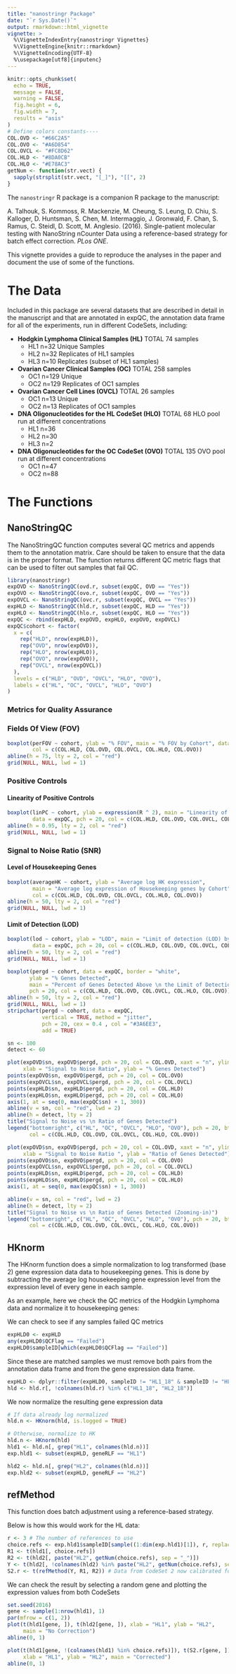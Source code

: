 ```yaml
---
title: "nanostringr Package"
date: "`r Sys.Date()`"
output: rmarkdown::html_vignette
vignette: >
  %\VignetteIndexEntry{nanostringr Vignettes}
  %\VignetteEngine{knitr::rmarkdown}
  %\VignetteEncoding{UTF-8}
  %\usepackage[utf8]{inputenc}
---
```


```r
knitr::opts_chunk$set(
  echo = TRUE,
  message = FALSE,
  warning = FALSE,
  fig.height = 6,
  fig.width = 7,
  results = "asis"
)
# Define colors constants----
COL.OVD <- "#66C2A5"
COL.OVO <- "#A6D854"
COL.OVCL <- "#FC8D62"
COL.HLD <- "#8DA0CB"
COL.HLO <- "#E78AC3"
getNum <- function(str.vect) {
  sapply(strsplit(str.vect, "[_]"), "[[", 2)
}
```

The `nanostringr` R package is a companion R package to the manuscript:

A. Talhouk, S. Kommoss, R. Mackenzie, M. Cheung, S. Leung, D. Chiu, S. Kalloger, D. Huntsman, S. Chen, M. Intermaggio, J. Gronwald, F. Chan, S. Ramus, C. Steidl, D. Scott, M. Anglesio. (2016). Single-patient molecular testing with NanoString nCounter Data using a reference-based strategy for batch effect correction. *PLos ONE*.

This vignette provides a guide to reproduce the analyses in the paper and document the use of some of the functions.

# The Data
Included in this package are several datasets that are described in detail in the manuscript and that are annotated in expQC, the annotation data frame for all of the experiments, run in different CodeSets, including:

- **Hodgkin Lymphoma Clinical Samples (HL)**  TOTAL 74 samples	
    - HL1 n=32 Unique Samples
    - HL2 n=32 Replicates of HL1 samples
    - HL3 n=10 Replicates (subset of HL1 samples)

- **Ovarian Cancer Clinical Samples (OC)**  TOTAL 258 samples
    - OC1 n=129 Unique
    - OC2 n=129 Replicates of OC1 samples
	    
- **Ovarian Cancer Cell Lines (OVCL)**  TOTAL 26 samples
    - OC1 n=13 Unique
    - OC2 n=13 Replicates of OC1 samples
	
- **DNA Oligonucleotides for the HL CodeSet (HLO)** TOTAL 68 HLO pool run at different concentrations
    - HL1 n=36	
    - HL2 n=30	
    - HL3 n=2	
    
- **DNA Oligonucleotides for the OC CodeSet (OVO)** TOTAL 135 OVO pool run at different concentrations
    - OC1 n=47	
    - OC2 n=88	

# The Functions

## NanoStringQC

The NanoStringQC function computes several QC metrics and appends them to the annotation matrix. Care should be taken to ensure that the data is in the proper format. The function returns different QC metric flags that can be used to filter out samples that fail QC.

```r
library(nanostringr)
expOVD <- NanoStringQC(ovd.r, subset(expQC, OVD == "Yes"))
expOVO <- NanoStringQC(ovo.r, subset(expQC, OVO == "Yes"))
expOVCL <- NanoStringQC(ovc.r, subset(expQC, OVCL == "Yes"))
expHLD <- NanoStringQC(hld.r, subset(expQC, HLD == "Yes"))
expHLO <- NanoStringQC(hlo.r, subset(expQC, HLO == "Yes"))
expQC <- rbind(expHLD, expOVD, expHLO, expOVO, expOVCL)
expQC$cohort <- factor(
  x = c(
    rep("HLD", nrow(expHLD)),
    rep("OVD", nrow(expOVD)),
    rep("HLO", nrow(expHLO)),
    rep("OVO", nrow(expOVO)),
    rep("OVCL", nrow(expOVCL))
  ),
  levels = c("HLD", "OVD", "OVCL", "HLO", "OVO"),
  labels = c("HL", "OC", "OVCL", "HLO", "OVO")
)
```

### Metrics for Quality Assurance

### Fields Of View (FOV) 

```r
boxplot(perFOV ~ cohort, ylab = "% FOV", main = "% FOV by Cohort", data = expQC, pch = 20,
        col = c(COL.HLD, COL.OVD, COL.OVCL, COL.HLO, COL.OVO))
abline(h = 75, lty = 2, col = "red")
grid(NULL, NULL, lwd = 1)
```

### Positive Controls
    
#### Linearity of Positive Controls

```r
boxplot(linPC ~ cohort, ylab = expression(R ^ 2), main = "Linearity of Positive Controls by Cohort",
        data = expQC, pch = 20, col = c(COL.HLD, COL.OVD, COL.OVCL, COL.HLO, COL.OVO), ylim = c(0, 1))
abline(h = 0.95, lty = 2, col = "red")
grid(NULL, NULL, lwd = 1)
```

### Signal to Noise Ratio (SNR)

#### Level of Housekeeping Genes

```r
boxplot(averageHK ~ cohort, ylab = "Average log HK expression",
        main = "Average log expression of Housekeeping genes by Cohort", data = expQC, pch = 20,
        col = c(COL.HLD, COL.OVD, COL.OVCL, COL.HLO, COL.OVO))
abline(h = 50, lty = 2, col = "red")
grid(NULL, NULL, lwd = 1)
```

#### Limit of Detection (LOD)

```r
boxplot(lod ~ cohort, ylab = "LOD", main = "Limit of detection (LOD) by Cohort",
        data = expQC, pch = 20, col = c(COL.HLD, COL.OVD, COL.OVCL, COL.HLO, COL.OVO))
abline(h = 50, lty = 2, col = "red")
grid(NULL, NULL, lwd = 1)
```

```r
boxplot(pergd ~ cohort, data = expQC, border = "white",
       ylab = "% Genes Detected", 
       main = "Percent of Genes Detected Above \n the Limit of Detection", 
       pch = 20, col = c(COL.HLD, COL.OVD, COL.OVCL, COL.HLO, COL.OVO))
abline(h = 50, lty = 2, col = "red")
grid(NULL, NULL, lwd = 1)
stripchart(pergd ~ cohort, data = expQC, 
           vertical = TRUE, method = "jitter",  
           pch = 20, cex = 0.4 , col = "#3A6EE3", 
           add = TRUE) 
```

```r
sn <- 100
detect <- 60

plot(expOVD$sn, expOVD$pergd, pch = 20, col = COL.OVD, xaxt = "n", ylim = c(0, 100), xlim = range(expOVD$sn),
     xlab = "Signal to Noise Ratio", ylab = "% Genes Detected")
points(expOVO$sn, expOVO$pergd, pch = 20, col = COL.OVO)
points(expOVCL$sn, expOVCL$pergd, pch = 20, col = COL.OVCL)
points(expHLD$sn, expHLD$pergd, pch = 20, col = COL.HLD)
points(expHLO$sn, expHLO$pergd, pch = 20, col = COL.HLO)
axis(1, at = seq(0, max(expQC$sn) + 1, 300))
abline(v = sn, col = "red", lwd = 2)
abline(h = detect, lty = 2)
title("Signal to Noise vs \n Ratio of Genes Detected")
legend("bottomright", c("HL", "OC", "OVCL", "HLO", "OVO"), pch = 20, bty = 'n',
       col = c(COL.HLD, COL.OVD, COL.OVCL, COL.HLO, COL.OVO))
```

```r
plot(expOVD$sn, expOVD$pergd, pch = 20, col = COL.OVD, xaxt = "n", ylim = c(0, 100), xlim = c(0, 6000),
     xlab = "Signal to Noise Ratio ", ylab = "Ratio of Genes Detected")
points(expOVO$sn, expOVO$pergd, pch = 20, col = COL.OVO)
points(expOVCL$sn, expOVCL$pergd, pch = 20, col = COL.OVCL)
points(expHLD$sn, expHLD$pergd, pch = 20, col = COL.HLD)
points(expHLO$sn, expHLO$pergd, pch = 20, col = COL.HLO)
axis(1, at = seq(0, max(expQC$sn) + 1, 300))

abline(v = sn, col = "red", lwd = 2)
abline(h = detect, lty = 2)
title("Signal to Noise vs \n Ratio of Genes Detected (Zooming-in)")
legend("bottomright", c("HL", "OC", "OVCL", "HLO", "OVO"), pch = 20, bty = 'n',
       col = c(COL.HLD, COL.OVD, COL.OVCL, COL.HLO, COL.OVO))
```

## HKnorm

The HKnorm function does a simple normalization to log transformed (base 2) gene expression data data to housekeeping genes. This is done by subtracting the average log housekeeping gene expression level from the expression level of every gene in each sample.

As an example, here we check the QC metrics of the Hodgkin Lymphoma data and normalize it to housekeeping genes:

We can check to see if any samples failed QC metrics

```r
expHLD0 <- expHLD
any(expHLD0$QCFlag == "Failed")
expHLD0$sampleID[which(expHLD0$QCFlag == "Failed")]
```

Since these are matched samples we must remove both pairs from the annotation data frame and from the gene expression data frame.

```r
expHLD <- dplyr::filter(expHLD0, sampleID != "HL1_18" & sampleID != "HL2_18")
hld <- hld.r[, !colnames(hld.r) %in% c("HL1_18", "HL2_18")]
```

We now normalize the resulting gene expression data

```r
# If data already log normalized
hld.n <- HKnorm(hld, is.logged = TRUE)

# Otherwise, normalize to HK 
hld.n <- HKnorm(hld)
hld1 <- hld.n[, grep("HL1", colnames(hld.n))]
exp.hld1 <- subset(expHLD, geneRLF == "HL1")

hld2 <- hld.n[, grep("HL2", colnames(hld.n))]
exp.hld2 <- subset(expHLD, geneRLF == "HL2")
```

## refMethod

This function does batch adjustment using a reference-based strategy. 

Below is how this would work for the HL data:

```r
r <- 3 # The number of references to use
choice.refs <- exp.hld1$sampleID[sample((1:dim(exp.hld1)[1]), r, replace = F)] # select reference samples randomly
R1 <- t(hld1[, choice.refs])
R2 <- t(hld2[, paste("HL2", getNum(choice.refs), sep = "_")])
Y <- t(hld2[, !colnames(hld2) %in% paste("HL2", getNum(choice.refs), sep = "_")])
S2.r <- t(refMethod(Y, R1, R2)) # Data from CodeSet 2 now calibrated for CodeSet 1
```

We can check the result by selecting a random gene and plotting the expression values from both CodeSets

```r
set.seed(2016)
gene <- sample(1:nrow(hld1), 1)
par(mfrow = c(1, 2))
plot(t(hld1[gene, ]), t(hld2[gene, ]), xlab = "HL1", ylab = "HL2",
     main = "No Correction")
abline(0, 1)

plot(t(hld1[gene, !(colnames(hld1) %in% choice.refs)]), t(S2.r[gene, ]),
     xlab = "HL1", ylab = "HL2", main = "Corrected")
abline(0, 1)
```

<!-- # Downstream Analysis -->

<!-- In the previous analysis we compared the gene expression value of an individual gene. Below is the impact on a downstream analysis. We use the HL prognostic model as an example. For additional information on this model, the reader is referred to the [paper](http://journals.plos.org/plosone/article?id=10.1371/journal.pone.0153844). -->

<!-- ```{r downstream_analysis} -->
<!-- library(CHL26predictor) -->

<!-- # We select the genes that are used in the model -->
<!-- CHL26.HL1.exprs <- hld.n[rownames(hld.n) %in% CHL26.model.coef.df$geneName, -->
<!--                          grep("HL1", colnames(hld.n))] + log(1000, 2) -->
<!-- CHL26.HL2.exprs <- hld.n[rownames(hld.n) %in% CHL26.model.coef.df$geneName, -->
<!--                          grep("HL2", colnames(hld.n))] + log(1000, 2) -->

<!-- # This is the threshold -->
<!-- risk.thres <- 0.6235 -->
<!-- n <- dim(CHL26.HL1.exprs)[2] -->

<!-- # We compute the risk scores in each CodeSet -->
<!-- scores.df1 <- get_CHL26_scores(as.matrix(CHL26.HL1.exprs)) -->
<!-- scores.df2 <- get_CHL26_scores(as.matrix(CHL26.HL2.exprs)) -->

<!-- scores.risk.df1 <- scores.df1 %>% -->
<!--   mutate(riskClass = ifelse(score >= risk.thres, "High", "Low")) -->

<!-- scores.risk.df2 <- scores.df2 %>% -->
<!--   mutate(riskClass = ifelse(score >= risk.thres, "High", "Low")) -->

<!-- # We assess how many cases are misclassified -->
<!-- tabRisk <- table(scores.risk.df1$riskClass, scores.risk.df2$riskClass) -->
<!-- ind.mis <- which(scores.risk.df1$riskClass != scores.risk.df2$riskClass) -->

<!-- mis <- n - sum(diag(tabRisk)) -->
<!-- ``` -->

<!-- ```{r RawScores, message = FALSE, echo = FALSE, warning = FALSE} -->
<!-- CCplot(scores.risk.df1$score, scores.risk.df2$score, Ptype = "scatter", -->
<!--        xrange = range(scores.df1$score), yrange = range(scores.df2$score), -->
<!--        xlabel = "HL1", ylabel = "HL2", subtitle = "Scores without Batch Adjustment") -->
<!-- abline(h = risk.thres, col = 2, lty = 1) -->
<!-- text(0.7, 0.58, paste("Misclassified:", mis), col = "red") -->
<!-- points(scores.risk.df1$score[ind.mis], scores.risk.df2$score[ind.mis], col = "red") -->
<!-- ``` -->

<!-- ```{r BootStrapped, message = FALSE, echo = FALSE, warning = FALSE, cache = TRUE} -->
<!-- set.seed(40) -->
<!-- r <- 3  # Number of reference samples -->
<!-- nB <- 1500  # of bootstrap samples -->
<!-- nth <- 1000 -->
<!-- misCount <- rep(0, nB) -->
<!-- ind.mis.count <- rep(0, nB) -->
<!-- Cmetrix <- matrix(0, nrow = nB, ncol = 3) -->

<!-- for (i in 1:nB) { -->
<!--   choice.refs <- exp.hld1$sampleID[sample((1:dim(exp.hld1)[1]), r, replace = F)]  # select reference samples randomly -->
<!--   DSR1 <- t(hld1[, choice.refs] + log2(1000)) -->
<!--   DSR2 <- t(hld2[, paste("HL2", getNum(choice.refs), sep = "_")] + log2(1000)) -->
<!--   DSY <- t(hld2[, !colnames(hld2) %in% paste("HL2", getNum(choice.refs), sep = "_")] + log2(1000)) -->

<!--   DSS2.r <- t(refMethod(DSY, DSR1, DSR2)) -->

<!--   CHL26.HL2.r.SS.exprs <- DSS2.r[rownames(DSS2.r) %in% CHL26.model.coef.df$geneName, ] -->
<!--   scores.ss.df2.r <- get_CHL26_scores(as.matrix(CHL26.HL2.r.SS.exprs)) -->
<!--   scores.risk.ss.df2.r <- scores.ss.df2.r %>% -->
<!--     mutate(riskClass = ifelse(score >= risk.thres, "High", "Low")) -->
<!--   ndx2.r <- substring(scores.df1$sampleID, 5) %in% substring(scores.ss.df2.r$sampleID, 5) -->
<!--   misCount[i] <- (n - r) - sum(diag(table(scores.risk.df1$riskClass[ndx2.r], -->
<!--                                           scores.risk.ss.df2.r$riskClass))) -->
<!--   ind.mis.t <- scores.risk.ss.df2.r$sampleID[which(scores.risk.df1$riskClass[ndx2.r] != scores.risk.ss.df2.r$riskClass)] -->

<!--   ind.mis.count[i] <- (sum(ind.mis.t %in% c("HL2_30", "HL2_32")) == misCount[i]) -->

<!--   Cmetrix[i, ] <- CCplot(scores.df1$score[ndx2.r], scores.risk.ss.df2.r$score, metrics = TRUE) -->

<!--   if (i %% nth == 0) { -->
<!--     CCplot(scores.df1$score[ndx2.r], scores.risk.ss.df2.r$score, Ptype = "scatter", -->
<!--            xrange = range(scores.df1$score), yrange = range(scores.df2$score), -->
<!--            xlabel = "HL1", ylabel = "HL2") -->
<!--     abline(h = risk.thres, col = 2, lty = 1) -->
<!--     text(0.7, 0.58, paste("Misclassified:", misCount[i]), col = "red") -->
<!--   } -->
<!-- } -->
<!-- TotalMisCount <- table(misCount) / nB -->
<!-- Accuracy <- Cmetrix[, 2] -->
<!-- knitr::kable(data.frame(table(Accuracy))) -->
<!-- if (length(TotalMisCount) > 3) { -->
<!--   print("more than 3 misclassifications observed") -->
<!-- } -->
<!-- ``` -->

<!-- Another visualization to assess concordance correlation is the Bland-Altman plot or the MA plot: -->

<!-- ```{r MAplot, echo=FALSE} -->
<!-- Metrics <- CCplot(scores.risk.df1$score, scores.risk.df2$score, -->
<!--                   Ptype = "MAplot", -->
<!--                   xrange = range(scores.df1$score), -->
<!--                   yrange = range(scores.df2$score), -->
<!--                   xlabel = "HL1", ylabel = "HL2", metrics = TRUE) -->
<!-- knitr::kable(data.frame(Metrics)) -->
<!-- ``` -->
